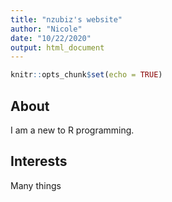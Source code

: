 ```yaml
---
title: "nzubiz's website"
author: "Nicole"
date: "10/22/2020"
output: html_document
---
```


```r
knitr::opts_chunk$set(echo = TRUE)
```

## About

I am a new to R programming.

## Interests
Many things